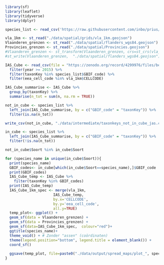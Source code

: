 ```r
library(sf)
library(leaflet)
library(tidyverse)
library(dplyr)
```

```r
species_list <- read_csv('https://raw.githubusercontent.com/inbo/prius/f52fc4e0bb060d5a3d372d1650502602a0a562fd/data/input/prius_species_list.csv') #species_list in main branch
```

```r
vla_1km <- st_read("./data/spatial/grids/vla_1km.geojson")
Vlaanderen_grenzen <- st_read("./data/spatial/flanders_wgs84.geojson")
Provincies_grenzen <- st_read("./data/spatial/Provincies.geojson")
#Vlaanderen_grenzen <- st_transform(Vlaanderen_grenzen, crs=st_crs(vla_1km))
#st_write(Vlaanderen_grenzen,  "./data/spatial/flanders_wgs84.geojson")
```

```r
IAS_Cube <- read_csv(file = "https://zenodo.org/record/4299976/files/be_alientaxa_cube.csv?download=1") %>% 
  filter(year >= 2015) %>% 
  filter(taxonKey %in% species_list$GBIF_code) %>% 
  filter(eea_cell_code %in% vla_1km$CELLCODE)
```

```r
IAS_Cube_summarise <- IAS_Cube %>% 
  group_by(taxonKey) %>% 
  summarise(n_tot = sum(n, na.rm = TRUE))

not_in_cube <- species_list %>% 
  left_join(IAS_Cube_summarise, by = c("GBIF_code" = "taxonKey")) %>% 
  filter(is.na(n_tot))

write_csv(not_in_cube, "./data/intermediate/taxonkeys_not_in_cube_jas.csv")

in_cube <- species_list %>% 
  left_join(IAS_Cube_summarise, by = c("GBIF_code" = "taxonKey")) %>% 
  filter(!is.na(n_tot))

not_in_cube$Soort %in% in_cube$Soort
```



```r
for (species_name in unique(in_cube$Soort)){
  print(species_name)
  GBIF_codes<- in_cube[which(in_cube$Soort==species_name),]$GBIF_code
  print(GBIF_codes)
  IAS_Cube_temp <- IAS_Cube %>%
    filter(taxonKey %in% GBIF_codes)
  print(IAS_Cube_temp)
  IAS_Cube_1km_spec <- merge(vla_1km,
                      IAS_Cube_temp,
                      by.x='CELLCODE',
                      by.y='eea_cell_code',
                      all.y=TRUE)
  temp_plot<- ggplot() +
  geom_sf(data = Vlaanderen_grenzen) +
  geom_sf(data = Provincies_grenzen) +
  geom_sf(data=IAS_Cube_1km_spec,  colour="red")+
  ggtitle(species_name)+
  theme_void() + # Zonder "assen" (coördinaten)
  theme(legend.position="bottom", legend.title = element_blank()) +
  coord_sf()
  
  ggsave(temp_plot, file=paste0("./data/output/spread_maps/plot_", species_name,".png"), width = 14, height = 10, units = "cm")
}
```

